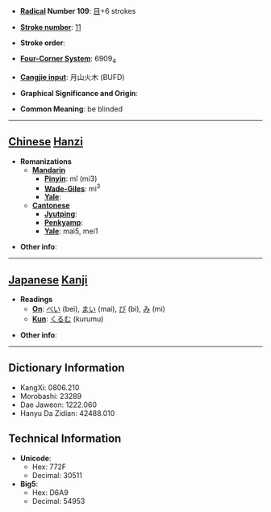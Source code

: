 * '''[[Wiktionary:Chinese radical index| Radical]] Number 109''': [[Wiktionary:Chinese radical index 目|目]]+6 strokes

* '''[[Wiktionary:Chinese total strokes index|Stroke number]]''': [[Wiktionary:Chinese total strokes index 11|11]]

* '''Stroke order''': 

* '''[[Wiktionary:Chinese four corner index|Four-Corner System]]''': 6909<sub>4</sub>

* '''[[Wiktionary:Chinese Cangjie index|Cangjie input]]''': 月山火木 (BUFD)

* '''Graphical Significance and Origin''': 

* '''Common Meaning''': be blinded

----

== [[Chinese]] [[Hanzi]] ==

* '''Romanizations'''
** '''[[Mandarin]]'''
*** '''[[Pinyin]]''': mǐ (mi3)
*** '''[[Wade-Giles]]''': mi<sup>3</sup>
*** '''[[Yale]]''': 
** '''[[Cantonese]]'''
*** '''[[Jyutping]]''':
*** '''[[Penkyamp]]''': 
*** '''[[Yale]]''': mai5, mei1

* '''Other info''': 

----

== [[Japanese]] [[Kanji]] ==

* '''Readings'''
** '''[[On]]''': [[べい]] (bei), [[まい]] (mai), [[び]] (bi), [[み]] (mi)
** '''[[Kun]]''': [[くるむ]] (kurumu)

* '''Other info''':  

----

== Dictionary Information ==

* KangXi: 0806.210
* Morobashi: 23289
* Dae Jaweon: 1222.060
* Hanyu Da Zidian: 42488.010

== Technical Information ==

* '''Unicode''':
** Hex: 772F
** Decimal: 30511
* '''Big5''':
** Hex: D6A9
** Decimal: 54953